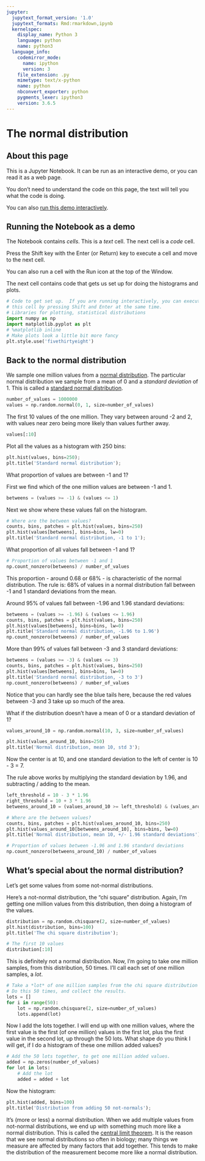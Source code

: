 ```yaml
---
jupyter:
  jupytext_format_version: '1.0'
  jupytext_formats: Rmd:rmarkdown,ipynb
  kernelspec:
    display_name: Python 3
    language: python
    name: python3
  language_info:
    codemirror_mode:
      name: ipython
      version: 3
    file_extension: .py
    mimetype: text/x-python
    name: python
    nbconvert_exporter: python
    pygments_lexer: ipython3
    version: 3.6.5
---
```


# The normal distribution

## About this page

This is a Jupyter Notebook.  It can be run as an interactive demo, or you can
read it as a web page.

You don't need to understand the code on this page, the text will tell you
what the code is doing.

You can also [run this demo
interactively](https://mybinder.org/v2/gh/matthew-brett/bio145/master?filepath=normal_distribution.ipynb).

## Running the Notebook as a demo

The Notebook contains *cells*.  This is a *text* cell.  The next cell is a
*code* cell.

Press the Shift key with the Enter (or Return) key to execute a cell and move
to the next cell.

You can also run a cell with the Run icon at the top of the Window.

The next cell contains code that gets us set up for doing the histograms and
plots.

```python
# Code to get set up.  If you are running interactively, you can execute
# this cell by pressing Shift and Enter at the same time.
# Libraries for plotting, statistical distributions
import numpy as np
import matplotlib.pyplot as plt
# %matplotlib inline
# Make plots look a little bit more fancy
plt.style.use('fivethirtyeight')
```

## Back to the normal distribution

We sample one million values from a [normal
distribution](https://en.wikipedia.org/wiki/Normal_distribution).  The
particular normal distribution we sample from a mean of 0 and a *standard
deviation* of 1.  This is called a [standard normal
distribution](https://en.wikipedia.org/wiki/Normal_distribution#Standard_normal_distribution).

```python
number_of_values = 1000000
values = np.random.normal(0, 1, size=number_of_values)
```

The first 10 values of the one million.  They vary between around -2 and 2,
with values near zero being more likely than values further away.

```python
values[:10]
```

Plot all the values as a histogram with 250 bins:

```python
plt.hist(values, bins=250);
plt.title('Standard normal distribution');
```

What proportion of values are between -1 and 1?

First we find which of the one million values are between -1 and 1.

```python
betweens = (values >= -1) & (values <= 1)
```

Next we show where these values fall on the histogram.

```python
# Where are the between values?
counts, bins, patches = plt.hist(values, bins=250)
plt.hist(values[betweens], bins=bins, lw=0)
plt.title('Standard normal distribution, -1 to 1');
```

What proportion of all values fall between -1 and 1?

```python
# Proportion of values between -1 and 1
np.count_nonzero(betweens) / number_of_values
```

This proportion \- around 0.68 or 68% \- is characteristic of the normal
distribution.  The rule is: 68% of values in a normal distribution fall
between -1 and 1 standard deviations from the mean.

Around 95% of values fall between -1.96 and 1.96 standard deviations:

```python
betweens = (values >= -1.96) & (values <= 1.96)
counts, bins, patches = plt.hist(values, bins=250)
plt.hist(values[betweens], bins=bins, lw=0)
plt.title('Standard normal distribution, -1.96 to 1.96')
np.count_nonzero(betweens) / number_of_values
```

More than 99% of values fall between -3 and 3 standard deviations:

```python
betweens = (values >= -3) & (values <= 3)
counts, bins, patches = plt.hist(values, bins=250)
plt.hist(values[betweens], bins=bins, lw=0)
plt.title('Standard normal distribution, -3 to 3')
np.count_nonzero(betweens) / number_of_values
```

Notice that you can hardly see the blue tails here, because the red values between -3 and 3 take up so much of the area.


What if the distribution doesn't have a mean of 0 or a standard deviation of
1?

```python
values_around_10 = np.random.normal(10, 3, size=number_of_values)
```

```python
plt.hist(values_around_10, bins=250)
plt.title('Normal distribution, mean 10, std 3');
```

Now the center is at 10, and one standard deviation to the left of center is 10 - 3 = 7.

The rule above works by multiplying the standard deviation by 1.96, and subtracting / adding to the mean.

```python
left_threshold = 10 - 3 * 1.96
right_threshold = 10 + 3 * 1.96
betweens_around_10 = (values_around_10 >= left_threshold) & (values_around_10 <= right_threshold)
```

```python
# Where are the between values?
counts, bins, patches = plt.hist(values_around_10, bins=250)
plt.hist(values_around_10[betweens_around_10], bins=bins, lw=0)
plt.title('Normal distribution, mean 10, +/- 1.96 standard deviations');
```

```python
# Proportion of values between -1.96 and 1.96 standard deviations
np.count_nonzero(betweens_around_10) / number_of_values
```

## What's special about the normal distribution?

Let's get some values from some not-normal distributions.

Here's a not-normal distribution, the "chi square" distribution.  Again, I'm
getting one million values from this distribution, then doing a histogram of
the values.

```python
distribution = np.random.chisquare(2, size=number_of_values)
plt.hist(distribution, bins=100)
plt.title('The chi square distribution');
```

```python
# The first 10 values
distribution[:10]
```

This is definitely not a normal distribution.  Now, I'm going to take one
million samples, from this distribution, 50 times.  I'll call each set of one
million samples, a *lot*.

```python
# Take a *lot* of one million samples from the chi square distribution
# Do this 50 times, and collect the results.
lots = []
for i in range(50):
    lot = np.random.chisquare(2, size=number_of_values)
    lots.append(lot)
```

Now I add the lots together.  I will end up with one million values, where
the first value is the first (of one million) values in the first lot, plus
the first value in the second lot, up through the 50 lots.  What shape do
you think I will get, if I do a histogram of these one million added values?

```python
# Add the 50 lots together, to get one million added values.
added = np.zeros(number_of_values)
for lot in lots:
    # Add the lot
    added = added + lot
```

Now the histogram:

```python
plt.hist(added, bins=100)
plt.title('Distribution from adding 50 not-normals');
```

It's (more or less) a normal distribution.  When we add multiple values from
not-normal distributions, we end up with something much more like a normal
distribution.  This is called the [central limit theorem](https://en.wikipedia.org/wiki/Central_limit_theorem).  It is the reason that we see normal distributions so often in biology; many things we measure are affected by many factors that add together.  This tends to make the distribution of the measurement become more like a normal distribution.
